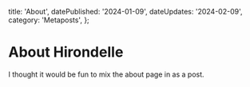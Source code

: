   title: 'About',
  datePublished: '2024-01-09',
  dateUpdates: '2024-02-09',
  category: 'Metaposts',
};

# About Hirondelle

I thought it would be fun to mix the about page in as a post.
